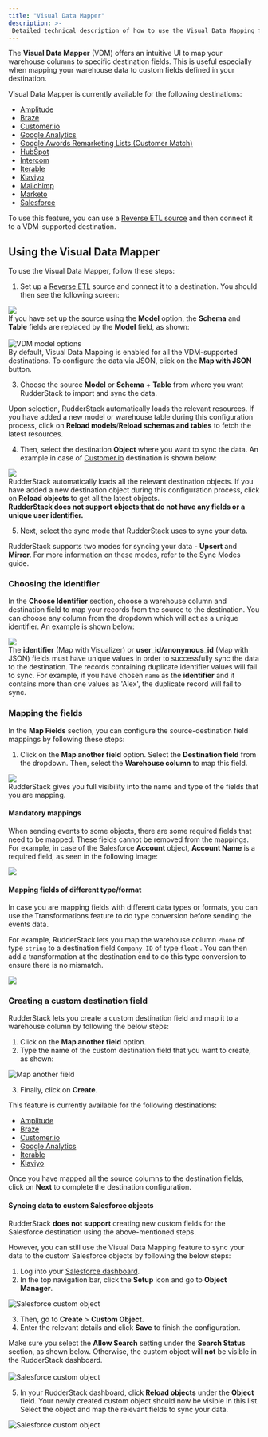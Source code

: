 ```yaml
---
title: "Visual Data Mapper"
description: >-
 Detailed technical description of how to use the Visual Data Mapping feature for Reverse ETL sources.
---
```


The **Visual Data Mapper** (VDM) offers an intuitive UI to map your warehouse columns to specific destination fields. This is useful especially when mapping your warehouse data to custom fields defined in your destination.

<div class="infoBlock">
Visual Data Mapper is currently available for the following destinations:
<ul>
 <li><a href="https://rudderstack.com/docs/destinations/analytics/amplitude/">Amplitude</a></li>
 <li><a href="https://rudderstack.com/docs/destinations/marketing/braze/">Braze</a></li>
 <li><a href="https://rudderstack.com/docs/destinations/marketing/customer.io/">Customer.io</a></li>
 <li><a href="https://rudderstack.com/docs/destinations/analytics/google-analytics-ga/">Google Analytics</a></li>
 <li><a href="https://www.rudderstack.com/docs/destinations/advertising/google-adwords-remarketing-list/">Google Awords Remarketing Lists (Customer Match)</a></li>
 <li><a href="https://rudderstack.com/docs/destinations/crm/hubspot/">HubSpot</a></li>
 <li><a href="https://rudderstack.com/docs/destinations/business-messaging/intercom/">Intercom</a></li>
 <li><a href="https://rudderstack.com/docs/destinations/marketing/iterable/">Iterable</a></li>
 <li><a href="https://rudderstack.com/docs/destinations/marketing/klaviyo/">Klaviyo</a></li>
 <li><a href="https://rudderstack.com/docs/destinations/marketing/mailchimp/">Mailchimp</a></li>
 <li><a href="https://www.rudderstack.com/docs/destinations/marketing/marketo/">Marketo</a></li>
 <li><a href="https://rudderstack.com/docs/destinations/crm/salesforce/">Salesforce</a></li>
</ul>
</div>

<div class="successBlock">
To use this feature, you can use a <a href="https://rudderstack.com/docs/sources/reverse-etl/">Reverse ETL source</a> and then connect it to a VDM-supported destination.
</div>

## Using the Visual Data Mapper

To use the Visual Data Mapper, follow these steps:

1. Set up a [Reverse ETL](https://rudderstack.com/docs/sources/reverse-etl/) source and connect it to a destination. You should then see the following screen:
  
<img src="../../../assets/warehouse-actions-sources/vdm-object.png" />

<div class="infoBlock">
If you have set up the source using the <strong>Model</strong> option, the <strong>Schema</strong> and <strong>Table</strong> fields are replaced by the <strong>Model</strong> field, as shown:<br /><br />
<img src="../../../assets/warehouse-actions-sources/vdm-model.png" alt="VDM model options" />
</div>

<div class="infoBlock">
By default, Visual Data Mapping is enabled for all the VDM-supported destinations. To configure the data via JSON, click on the <strong>Map with JSON</strong> button.
</div>

3. Choose the source **Model** or **Schema** + **Table** from where you want RudderStack to import and sync the data.

<div class="successBlock">
Upon selection, RudderStack automatically loads the relevant resources. If you have added a new model or warehouse table during this configuration process, click on <strong>Reload models</strong>/<strong>Reload schemas and tables</strong> to fetch the latest resources.
</div>

4. Then, select the destination **Object** where you want to sync the data. An example in case of [Customer.io](https://www.rudderstack.com/docs/sources/cloud-apps/customerio/#customerio) destination is shown below:

<img src="../../../assets/warehouse-actions-sources/vdm-2.png" />

<div class="successBlock">
RudderStack automatically loads all the relevant destination objects. If you have added a new destination object during this configuration process, click on <strong>Reload objects</strong> to get all the latest objects.
</div>

<div class="dangerBlock">
<strong>RudderStack does not support objects that do not have any fields or a unique user identifier.</strong>
</div>

5. Next, select the sync mode that RudderStack uses to sync your data.

<div class="infoBlock">
RudderStack supports two modes for syncing your data - <strong>Upsert</strong> and <strong>Mirror</strong>. For more information on these modes, refer to the <Link to="/sources/reverse-etl/common-settings/sync-modes/">Sync Modes</Link> guide.
</div>

### Choosing the identifier

In the **Choose Identifier** section, choose a warehouse column and destination field to map your records from the source to the destination. You can choose any column from the dropdown which will act as a unique identifier. An example is shown below:

<img src="../../../assets/warehouse-actions-sources/vdm-3.png" />

<div class="infoBlock">
The <strong>identifier</strong> (Map with Visualizer) or <strong>user_id/anonymous_id</strong> (Map with JSON) fields must have unique values in order to successfully sync the data to the destination. The records containing duplicate identifier values will fail to sync. For example, if you have chosen <code class="inline-code">name</code> as the <strong>identifier</strong> and it contains more than one values as 'Alex', the duplicate record will fail to sync.
</div>

### Mapping the fields

In the **Map Fields** section, you can configure the source-destination field mappings by following these steps:

1. Click on the **Map another field** option. Select the **Destination field** from the dropdown. Then, select the **Warehouse column** to map this field.

<img src="../../../assets/warehouse-actions-sources/vdm-4.png" />

<div class="successBlock">
RudderStack gives you full visibility into the name and type of the fields that you are mapping. 
</div>

#### Mandatory mappings

When sending events to some objects, there are some required fields that need to be mapped. These fields cannot be removed from the mappings. For example, in case of the Salesforce **Account** object, **Account Name** is a required field, as seen in the following image:

<img src="../../../assets/warehouse-actions-sources/vdm-5.png" />

#### Mapping fields of different type/format

In case you are mapping fields with different data types or formats, you can use the <Link to="/features/transformations/">Transformations</Link> feature to do type conversion before sending the events data. 

For example, RudderStack lets you map the warehouse column `Phone` of type `string` to a destination field `Company ID` of type `float` . You can then add a transformation at the destination end to do this type conversion to ensure there is no mismatch.

<img src="../../../assets/warehouse-actions-sources/vdm-6.png" />

### Creating a custom destination field

RudderStack lets you create a custom destination field and map it to a warehouse column by following the below steps:

1. Click on the **Map another field** option. 
2. Type the name of the custom destination field that you want to create, as shown:

<img src="../../../assets/warehouse-actions-sources/vdm-7.png" alt="Map another field" />

3. Finally, click on **Create**.

<div class="warningBlock">
This feature is currently available for the following  destinations:
<ul>
 <li><a href="https://rudderstack.com/docs/destinations/analytics/amplitude/">Amplitude</a></li>
 <li><a href="https://rudderstack.com/docs/destinations/marketing/braze/">Braze</a></li>
 <li><a href="https://rudderstack.com/docs/destinations/marketing/customer.io/">Customer.io</a></li>
 <li><a href="https://rudderstack.com/docs/destinations/analytics/google-analytics-ga/">Google Analytics</a></li>
 <li><a href="https://rudderstack.com/docs/destinations/marketing/iterable/">Iterable</a></li>
  <li><a href="https://rudderstack.com/docs/destinations/marketing/klaviyo/">Klaviyo</a></li>
</ul>
</div>

Once you have mapped all the source columns to the destination fields, click on **Next** to complete the destination configuration.

#### Syncing data to custom Salesforce objects

RudderStack **does not support** creating new custom fields for the <Link to="/destinations/streaming-destinations/salesforce/">Salesforce</Link> destination using the above-mentioned steps. 

However, you can still use the Visual Data Mapping feature to sync your data to the custom Salesforce objects by following the below steps:

1. Log into your <a href="https://login.salesforce.com/?locale=in">Salesforce dashboard</a>.
2. In the top navigation bar, click the **Setup** icon and go to **Object Manager**.

<img src="../../../assets/warehouse-actions-sources/salesforce-custom-object.png" alt="Salesforce custom object" />

3. Then, go to **Create** > **Custom Object**.
4. Enter the relevant details and click **Save** to finish the configuration.

<div class="warningBlock">
Make sure you select the <strong>Allow Search</strong> setting under the <strong>Search Status</strong> section, as shown below. Otherwise, the custom object will <strong>not</strong> be visible in the RudderStack dashboard.<br /><br />
<img src="../../../assets/warehouse-actions-sources/salesforce-custom-object-1.png" alt="Salesforce custom object" />
</div>

5. In your RudderStack dashboard, click **Reload objects** under the **Object** field. Your newly created custom object should now be visible in this list. Select the object and map the relevant fields to sync your data.

<img src="../../../assets/warehouse-actions-sources/salesforce-custom-object-2.png" alt="Salesforce custom object" />